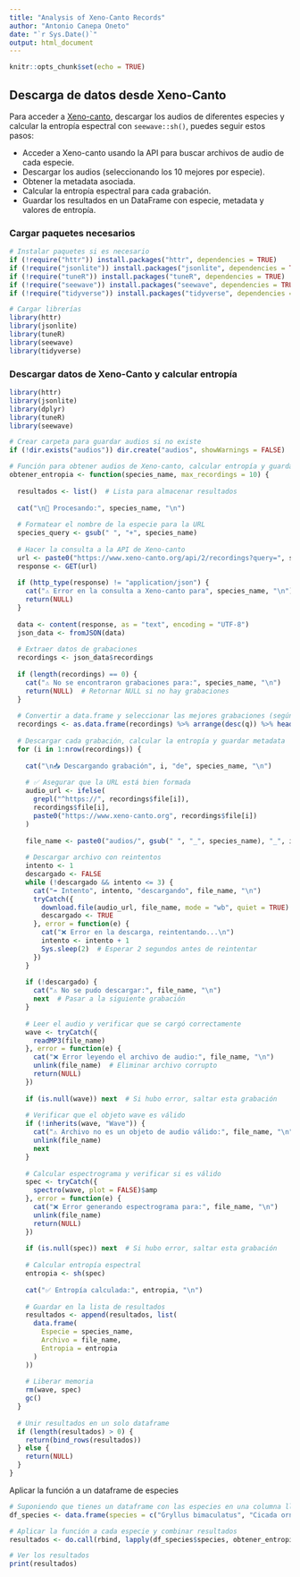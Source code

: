 ```yaml
---
title: "Analysis of Xeno-Canto Records"
author: "Antonio Canepa Oneto"
date: "`r Sys.Date()`"
output: html_document
---
```


```r
knitr::opts_chunk$set(echo = TRUE)
```

## Descarga de datos desde Xeno-Canto

Para acceder a [Xeno-canto](https://xeno-canto.org/), descargar los audios de diferentes especies y calcular la entropía espectral con `seewave::sh()`, puedes seguir estos pasos:

* Acceder a Xeno-canto usando la API para buscar archivos de audio de cada especie.
* Descargar los audios (seleccionando los 10 mejores por especie).
* Obtener la metadata asociada.
* Calcular la entropía espectral para cada grabación.
* Guardar los resultados en un DataFrame con especie, metadata y valores de entropía.

### Cargar paquetes necesarios

```r
# Instalar paquetes si es necesario
if (!require("httr")) install.packages("httr", dependencies = TRUE)
if (!require("jsonlite")) install.packages("jsonlite", dependencies = TRUE)
if (!require("tuneR")) install.packages("tuneR", dependencies = TRUE)
if (!require("seewave")) install.packages("seewave", dependencies = TRUE)
if (!require("tidyverse")) install.packages("tidyverse", dependencies = TRUE)

# Cargar librerías
library(httr)
library(jsonlite)
library(tuneR)
library(seewave)
library(tidyverse)
```

### Descargar datos de Xeno-Canto y calcular entropía

```r
library(httr)
library(jsonlite)
library(dplyr)
library(tuneR)
library(seewave)

# Crear carpeta para guardar audios si no existe
if (!dir.exists("audios")) dir.create("audios", showWarnings = FALSE)

# Función para obtener audios de Xeno-canto, calcular entropía y guardar metadata
obtener_entropia <- function(species_name, max_recordings = 10) {
  
  resultados <- list()  # Lista para almacenar resultados
  
  cat("\n🔹 Procesando:", species_name, "\n")
  
  # Formatear el nombre de la especie para la URL
  species_query <- gsub(" ", "+", species_name)
  
  # Hacer la consulta a la API de Xeno-canto
  url <- paste0("https://www.xeno-canto.org/api/2/recordings?query=", species_query)
  response <- GET(url)
  
  if (http_type(response) != "application/json") {
    cat("⚠ Error en la consulta a Xeno-canto para", species_name, "\n")
    return(NULL)
  }
  
  data <- content(response, as = "text", encoding = "UTF-8")
  json_data <- fromJSON(data)
  
  # Extraer datos de grabaciones
  recordings <- json_data$recordings
  
  if (length(recordings) == 0) {
    cat("⚠ No se encontraron grabaciones para:", species_name, "\n")
    return(NULL)  # Retornar NULL si no hay grabaciones
  }
  
  # Convertir a data.frame y seleccionar las mejores grabaciones (según calidad)
  recordings <- as.data.frame(recordings) %>% arrange(desc(q)) %>% head(max_recordings)
  
  # Descargar cada grabación, calcular la entropía y guardar metadata
  for (i in 1:nrow(recordings)) {
    
    cat("\n📥 Descargando grabación", i, "de", species_name, "\n")
    
    # ✅ Asegurar que la URL está bien formada
    audio_url <- ifelse(
      grepl("^https://", recordings$file[i]),  
      recordings$file[i],                    
      paste0("https://www.xeno-canto.org", recordings$file[i])  
    )
    
    file_name <- paste0("audios/", gsub(" ", "_", species_name), "_", i, ".mp3")
    
    # Descargar archivo con reintentos
    intento <- 1
    descargado <- FALSE
    while (!descargado && intento <= 3) {
      cat("➡ Intento", intento, "descargando", file_name, "\n")
      tryCatch({
        download.file(audio_url, file_name, mode = "wb", quiet = TRUE)
        descargado <- TRUE
      }, error = function(e) {
        cat("❌ Error en la descarga, reintentando...\n")
        intento <- intento + 1
        Sys.sleep(2)  # Esperar 2 segundos antes de reintentar
      })
    }
    
    if (!descargado) {
      cat("⚠ No se pudo descargar:", file_name, "\n")
      next  # Pasar a la siguiente grabación
    }
    
    # Leer el audio y verificar que se cargó correctamente
    wave <- tryCatch({
      readMP3(file_name)
    }, error = function(e) {
      cat("❌ Error leyendo el archivo de audio:", file_name, "\n")
      unlink(file_name)  # Eliminar archivo corrupto
      return(NULL)
    })
    
    if (is.null(wave)) next  # Si hubo error, saltar esta grabación
    
    # Verificar que el objeto wave es válido
    if (!inherits(wave, "Wave")) {
      cat("⚠ Archivo no es un objeto de audio válido:", file_name, "\n")
      unlink(file_name)
      next
    }
    
    # Calcular espectrograma y verificar si es válido
    spec <- tryCatch({
      spectro(wave, plot = FALSE)$amp
    }, error = function(e) {
      cat("❌ Error generando espectrograma para:", file_name, "\n")
      unlink(file_name)
      return(NULL)
    })
    
    if (is.null(spec)) next  # Si hubo error, saltar esta grabación
    
    # Calcular entropía espectral
    entropia <- sh(spec)
    
    cat("✅ Entropía calculada:", entropia, "\n")
    
    # Guardar en la lista de resultados
    resultados <- append(resultados, list(
      data.frame(
        Especie = species_name,
        Archivo = file_name,
        Entropia = entropia
      )
    ))
    
    # Liberar memoria
    rm(wave, spec)
    gc()
  }
  
  # Unir resultados en un solo dataframe
  if (length(resultados) > 0) {
    return(bind_rows(resultados))
  } else {
    return(NULL)
  }
}

```

Aplicar la función a un dataframe de especies

```r
# Suponiendo que tienes un dataframe con las especies en una columna llamada "species"
df_species <- data.frame(species = c("Gryllus bimaculatus", "Cicada orni"))  # Ejemplo

# Aplicar la función a cada especie y combinar resultados
resultados <- do.call(rbind, lapply(df_species$species, obtener_entropia))

# Ver los resultados
print(resultados)

```

